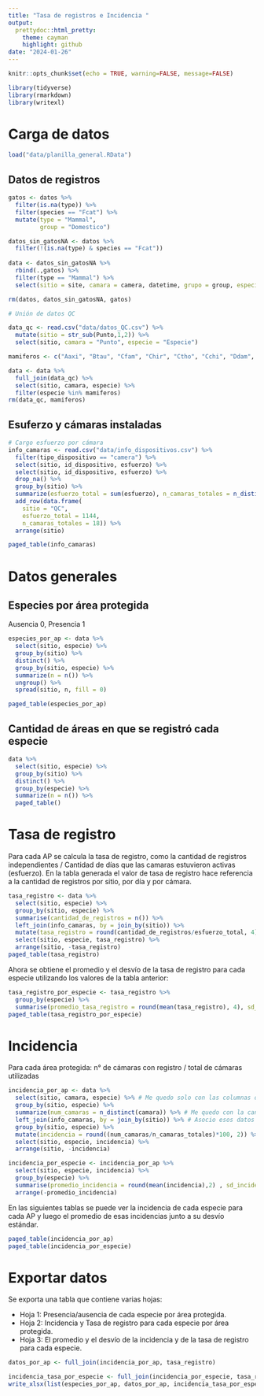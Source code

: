 ```yaml
---
title: "Tasa de registros e Incidencia "
output:
  prettydoc::html_pretty:
    theme: cayman
    highlight: github
date: "2024-01-26"
---
```


```r
knitr::opts_chunk$set(echo = TRUE, warning=FALSE, message=FALSE)
```

```r
library(tidyverse)
library(rmarkdown)
library(writexl)
```

# Carga de datos

```r
load("data/planilla_general.RData")
```



## Datos de registros

```r
gatos <- datos %>% 
  filter(is.na(type)) %>%
  filter(species == "Fcat") %>% 
  mutate(type = "Mammal",
         group = "Domestico")

datos_sin_gatosNA <- datos %>% 
  filter(!(is.na(type) & species == "Fcat"))
  
data <- datos_sin_gatosNA %>% 
  rbind(.,gatos) %>% 
  filter(type == "Mammal") %>% 
  select(sitio = site, camara = camera, datetime, grupo = group, especie = species)

rm(datos, datos_sin_gatosNA, gatos)
```

```r
# Unión de datos QC

data_qc <- read.csv("data/datos_QC.csv") %>% 
  mutate(sitio = str_sub(Punto,1,2)) %>% 
  select(sitio, camara = "Punto", especie = "Especie")

mamiferos <- c("Aaxi", "Btau", "Cfam", "Chir", "Ctho", "Cchi", "Ddam", "Dnov", "Dsep", "Dalb", "Ecab", "Esex", "Fcat", "Gcuj", "Hhyd", "Lgeo", "Lwie", "Leur", "Llon", "Lgym", "Mcoy", "Nnas", "Ofla", "Oari", "Obez", "Pcan", "Mgou", "Sscr", "Ttet")
```

```r
data <- data %>% 
  full_join(data_qc) %>%
  select(sitio, camara, especie) %>% 
  filter(especie %in% mamiferos)
rm(data_qc, mamiferos)
```

## Esuferzo y cámaras instaladas

```r
# Cargo esfuerzo por cámara
info_camaras <- read.csv("data/info_dispositivos.csv") %>% 
  filter(tipo_dispositivo == "camera") %>% 
  select(sitio, id_dispositivo, esfuerzo) %>% 
  select(sitio, id_dispositivo, esfuerzo) %>% 
  drop_na() %>% 
  group_by(sitio) %>% 
  summarize(esfuerzo_total = sum(esfuerzo), n_camaras_totales = n_distinct(id_dispositivo)) %>% 
  add_row(data.frame(
    sitio = "QC",
    esfuerzo_total = 1144,
    n_camaras_totales = 18)) %>% 
  arrange(sitio)

paged_table(info_camaras)
```

# Datos generales

## Especies por área protegida

Ausencia 0, Presencia 1

```r
especies_por_ap <- data %>% 
  select(sitio, especie) %>% 
  group_by(sitio) %>% 
  distinct() %>%
  group_by(sitio, especie) %>%
  summarize(n = n()) %>%
  ungroup() %>% 
  spread(sitio, n, fill = 0)

paged_table(especies_por_ap)
```

## Cantidad de áreas en que se registró cada especie

```r
data %>% 
  select(sitio, especie) %>% 
  group_by(sitio) %>% 
  distinct() %>%
  group_by(especie) %>%
  summarize(n = n()) %>% 
  paged_table()
```

# Tasa de registro

Para cada AP se calcula la tasa de registro, como la cantidad de registros independientes / Cantidad de días que las camaras estuvieron activas (esfuerzo). En la tabla generada el valor de tasa de registro hace referencia a la cantidad de registros por sitio, por día y por cámara.

```r
tasa_registro <- data %>% 
  select(sitio, especie) %>% 
  group_by(sitio, especie) %>% 
  summarise(cantidad_de_registros = n()) %>% 
  left_join(info_camaras, by = join_by(sitio)) %>% 
  mutate(tasa_registro = round(cantidad_de_registros/esfuerzo_total, 4)) %>% 
  select(sitio, especie, tasa_registro) %>% 
  arrange(sitio, -tasa_registro)
paged_table(tasa_registro)
```

Ahora se obtiene el promedio y el desvío de la tasa de registro para cada especie utilizando los valores de la tabla anterior:

```r
tasa_registro_por_especie <- tasa_registro %>% 
  group_by(especie) %>% 
  summarise(promedio_tasa_registro = round(mean(tasa_registro), 4), sd_tasa_registro = round(sd(tasa_registro), 4))
paged_table(tasa_registro_por_especie)
```


# Incidencia

Para cada área protegida: n° de cámaras con registro / total de cámaras utilizadas

```r
incidencia_por_ap <- data %>% 
  select(sitio, camara, especie) %>% # Me quedo solo con las columnas de interés
  group_by(sitio, especie) %>% 
  summarize(num_camaras = n_distinct(camara)) %>% # Me quedo con la cantidad de cámaras que tuvo registro de cada especie, por área protegida.
  left_join(info_camaras, by = join_by(sitio)) %>% # Asocio esos datos con la información de cada cámara (esfuerzo y total de cámaras utilizadas)
  group_by(sitio, especie) %>% 
  mutate(incidencia = round((num_camaras/n_camaras_totales)*100, 2)) %>%  # Calculo incidencia
  select(sitio, especie, incidencia) %>% 
  arrange(sitio, -incidencia)

incidencia_por_especie <- incidencia_por_ap %>% 
  select(sitio, especie, incidencia) %>%
  group_by(especie) %>%
  summarise(promedio_incidencia = round(mean(incidencia),2) , sd_incidencia = round(sd(incidencia),2)) %>% 
  arrange(-promedio_incidencia)
```

En las siguientes tablas se puede ver la incidencia de cada especie para cada AP y luego el promedio de esas incidencias junto a su desvío estándar.

```r
paged_table(incidencia_por_ap)
paged_table(incidencia_por_especie)
```
# Exportar datos

Se exporta una tabla que contiene varias hojas:

- Hoja 1: Presencia/ausencia de cada especie por área protegida.
- Hoja 2: Incidencia y Tasa de registro para cada especie por área protegida.
- Hoja 3: El promedio y el desvío de la incidencia y de la tasa de registro para cada especie.

```r
datos_por_ap <- full_join(incidencia_por_ap, tasa_registro)
```


```r
incidencia_tasa_por_especie <- full_join(incidencia_por_especie, tasa_registro_por_especie)
write_xlsx(list(especies_por_ap, datos_por_ap, incidencia_tasa_por_especie), path = "exportados/datos.xlsx")
```
